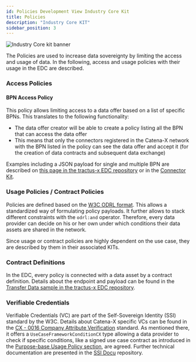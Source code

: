 ```yaml
---
id: Policies Development View Industry Core Kit
title: Policies
description: "Industry Core KIT"
sidebar_position: 3
---
```


<!--
This work is licensed under the CC-BY-4.0 (https://creativecommons.org/licenses/by/4.0/legalcode).

- SPDX-License-Identifier: CC-BY-4.0
- SPDX-FileCopyrightText: 2023 - 2024 BASF SE
- SPDX-FileCopyrightText: 2023 - 2024 Bayerische Motoren Werke Aktiengesellschaft (BMW AG)
- SPDX-FileCopyrightText: 2023 - 2024 Fraunhofer-Gesellschaft zur Foerderung der angewandten Forschung e.V. (represented by Fraunhofer ISST & Fraunhofer IML)
- SPDX-FileCopyrightText: 2023 - 2024 German Edge Cloud GmbH & Co. KG
- SPDX-FileCopyrightText: 2023 - 2024 Mercedes Benz AG
- SPDX-FileCopyrightText: 2023 - 2024 Robert Bosch Manufacturing Solutions GmbH
- SPDX-FileCopyrightText: 2023 - 2024 SAP SE
- SPDX-FileCopyrightText: 2023 - 2024 Siemens AG
- SPDX-FileCopyrightText: 2023 - 2024 T-Systems International GmbH
- SPDX-FileCopyrightText: 2023 - 2024 ZF Friedrichshafen AG
- SPDX-FileCopyrightText: 2023 - 2024 Contributors to the Eclipse Foundation
- Source URL: https://github.com/eclipse-tractusx/eclipse-tractusx.github.io/tree/main/docs-kits/kits/Industry%20Core%20Kit (latest version)
-->


![Industry Core kit banner](@site/static/img/doc-industry-core_header-minified.png)

The Policies are used to increase data sovereignty by limiting the access and usage of data. In the following, access and usage policies with their usage in the EDC are described.

### Access Policies

#### BPN Access Policy

This policy allows limiting access to a data offer based on a list of specific BPNs. This translates to the following functionality:

- The data offer creator will be able to create a policy listing all the BPN that can access the data offer
- This means that only the connectors registered in the Catena-X network with the BPN listed in the policy can see the data offer and accept it (for the creation of data contracts and subsequent data exchange)
<!-- - To fulfill the requirements of the **Supply Chain Act**, a NGO Trustee is introduced that is trusted by the complete supply chain to evaluate if an inquiring company is impacted by a specific ESS incident.
Every Trustee is represented in the Catena-X network as a general participant with a unique BPN. Further, the Trustee is allowed to use supplier relationships and BoM data beyond the one-up/one-down principle due to the legal regulations.
In order to grant access to the BoM as planned data assets, the Trustee's BPN must be mentioned in the policy. -->

Examples including a JSON payload for single and multiple BPN are described on [this page in the tractus-x EDC repository](https://github.com/eclipse-tractusx/tractusx-edc/tree/c8e9675faf417ec5cded9537964da834d49c52cb/edc-extensions/bpn-validation) or in the [Connector Kit](../../../category/connector-kit).

### Usage Policies / Contract Policies

Policies are defined based on the [W3C ODRL format](https://www.w3.org/TR/odrl-model/). This allows a standardized way of formulating policy payloads. It further allows to stack different constraints with the `odrl:and` operator. Therefore, every data provider can decide on his or her own under which conditions their data assets are shared in the network.

Since usage or contract policies are highly dependent on the use case, they are described by them in their associated KITs.

### Contract Definitions

In the EDC, every policy is connected with a data asset by a contract definition. Details about the endpoint and payload can be found in the [Transfer Data sample in the tractus-x EDC repository](https://github.com/eclipse-tractusx/tractusx-edc/blob/bc7a1aaf8e1d2a742f71c04e98bcdf409a274fc3/docs/samples/Transfer%20Data.md#2-setup-data-offer).

### Verifiable Credentials

Verifiable Credentials (VC) are part of the Self-Sovereign Identity (SSI) standard by the W3C. Details about Catena-X specific VCs can be found in the [CX - 0016 Company Attribute Verification](#standards) standard. As mentioned there, it offers a `UseCaseFrameworkConditionCX` type allowing a data provider to check if specific conditions, like a signed use case contract as introduced in the [Purpose-base Usage Policy section](#purpose-based-policy), are agreed. Further technical documentation are presented in the [SSI Docu](https://github.com/eclipse-tractusx/ssi-docu/tree/main/docs/architecture) repository.

<Notice components={props.components} />
